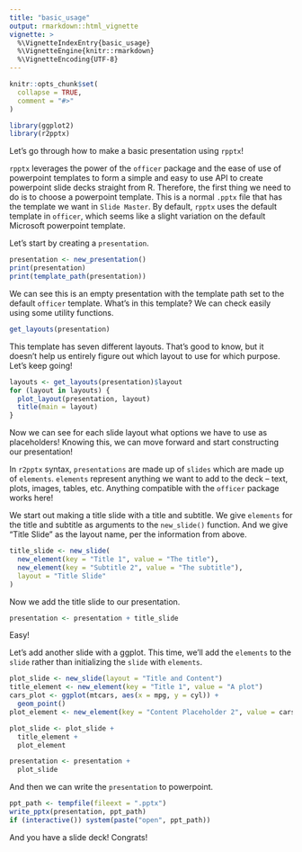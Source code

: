 ```yaml
---
title: "basic_usage"
output: rmarkdown::html_vignette
vignette: >
  %\VignetteIndexEntry{basic_usage}
  %\VignetteEngine{knitr::rmarkdown}
  %\VignetteEncoding{UTF-8}
---
```


```r
knitr::opts_chunk$set(
  collapse = TRUE,
  comment = "#>"
)
```

```r
library(ggplot2)
library(r2pptx)
```

Let's go through how to make a basic presentation using `rpptx`!

`rpptx` leverages the power of the `officer` package and the ease of use of powerpoint
templates to form a simple and easy to use API to create powerpoint slide decks
straight from R. Therefore, the first thing we need to do is to choose a powerpoint
template. This is a normal `.pptx` file that has the template we want in `Slide Master`. By default, `rpptx` uses the default template in `officer`, which seems 
like a slight variation on the default Microsoft powerpoint template.

Let's start by creating a `presentation`.

```r
presentation <- new_presentation()
print(presentation)
print(template_path(presentation))
```

We can see this is an empty presentation with the template path set to the default
`officer` template. What's in this template? We can check easily using some utility functions.

```r
get_layouts(presentation)
```

This template has seven different layouts. That's good to know, but it doesn't help us
entirely figure out which layout to use for which purpose. Let's keep going!

```r
layouts <- get_layouts(presentation)$layout
for (layout in layouts) {
  plot_layout(presentation, layout)
  title(main = layout)
}
```

Now we can see for each slide layout what options we have to use as placeholders! Knowing this, we can move forward and start constructing our presentation!

In `r2pptx` syntax, `presentations` are made up of `slides` which are made up of `elements`. `elements` represent anything we want to add to the deck -- text, plots, images, tables, etc. Anything compatible with the `officer` package works here!

We start out making a title slide with a title and subtitle. We give `elements` for
the title and subtitle as arguments to the `new_slide()` function. And we give "Title Slide" 
as the layout name, per the information from above.

```r
title_slide <- new_slide(
  new_element(key = "Title 1", value = "The title"),
  new_element(key = "Subtitle 2", value = "The subtitle"),
  layout = "Title Slide"
)
```

Now we add the title slide to our presentation.

```r
presentation <- presentation + title_slide
```

Easy!

Let's add another slide with a ggplot. This time, we'll add the `elements` to the `slide`
rather than initializing the `slide` with `elements`.

```r
plot_slide <- new_slide(layout = "Title and Content")
title_element <- new_element(key = "Title 1", value = "A plot")
cars_plot <- ggplot(mtcars, aes(x = mpg, y = cyl)) + 
  geom_point()
plot_element <- new_element(key = "Content Placeholder 2", value = cars_plot)

plot_slide <- plot_slide +
  title_element +
  plot_element

presentation <- presentation +
  plot_slide
```

And then we can write the `presentation` to powerpoint.

```r
ppt_path <- tempfile(fileext = ".pptx")
write_pptx(presentation, ppt_path)
if (interactive()) system(paste("open", ppt_path))
```

And you have a slide deck! Congrats!

